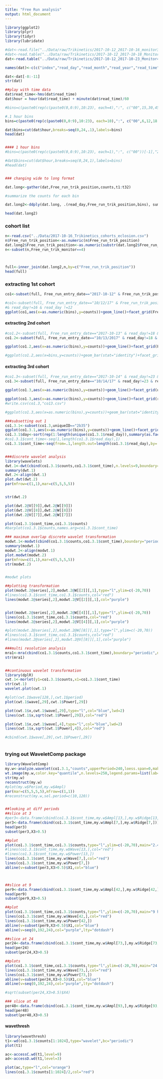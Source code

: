 ```yaml
---
title: "Free Run analysis"
output: html_document
---
```


```r
library(ggplot2)
library(plyr)
library(tidyr)
library(lubridate)


```


```r
#dat<-read.file("../Data/raw/Trikinetics/2017-10-12_2017-10-16_monitor3.txt")
#dat<-read.table("../Data/raw/Trikinetics/2017-10-12_2017-10-18_Monitor3.txt")
dat<-read.table("../Data/raw/Trikinetics/2017-10-12_2017-10-23_Monitor4.txt")

names(dat)<-c(c("index","read_day","read_month","read_year","read_time","monitor_status","extra","unused1","unused2","unused3","unused4","light_status"),paste("t",seq(1,32),sep=""))

dat<-dat[-8:-11]
str(dat)

##play with time data
dat$read_time<-hms(dat$read_time)
dat$hour = hour(dat$read_time) + minute(dat$read_time)/60

#bins=c(paste0(rep(c(paste0(0,0:9),10:23), each=4),":", c("00",15,30,45))[-1],"24:00")

#.1 hour bins
bins=c(paste0(rep(c(paste0(0,0:9),10:23), each=10),":", c("00",6,12,18,24,30,36,42,48,54))[-1],"24:00")

dat$bins=cut(dat$hour,breaks=seq(0,24,.1),labels=bins)
head(dat)


#### 1 hour bins
#bins=c(paste0(rep(c(paste0(0,0:9),10:23), each=1),":", c("00"))[-1],"24:00")

#dat$bins=cut(dat$hour,breaks=seq(0,24,1),labels=bins)
#head(dat)


### changing wide to long format

dat.long<-gather(dat,Free_run_trik_position,counts,t1:t32)

#summarize the counts for each bin  

dat.long2<-ddply(dat.long, .(read_day,Free_run_trik_position,bins), summarise, counts = sum(counts),light_status=mean(light_status),.drop=FALSE)

head(dat.long2)


```


### cohort list
```r
n<-read.csv("../Data/2017-10-16_Trikinetics_cohorts_eclosion.csv")
n$Free_run_trik_position<-as.numeric(n$Free_run_trik_position)
dat.long2$Free_run_trik_position<-as.numeric(substr(dat.long2$Free_run_trik_position,2,3))
n<-subset(n,Free_run_trik_monitor==4)



full<-inner_join(dat.long2,n,by=c("Free_run_trik_position"))
head(full)


```



### extracting 1st cohort
```r
co1<-subset(full, Free_run_entry_date=="2017-10-12" & Free_run_trik_position<10 & read_day !=18)

#co1<-subset(full, Free_run_entry_date=="10/12/17" & Free_run_trik_position<10 & read_day !=18)
#& read_day!=16 & read_day !=12
ggplot(co1,aes(x=as.numeric(bins),y=counts))+geom_line()+facet_grid(Free_run_trik_position~read_day)#+geom_vline(xintercept=201)
```

#### extracting 2nd cohort
```r
#co1.2<-subset(full, Free_run_entry_date=="2017-10-13" & read_day!=18 & read_day !=12)
co1.2<-subset(full, Free_run_entry_date=="10/13/2017" & read_day!=18 & read_day !=12)

ggplot(co1.2,aes(x=as.numeric(bins),y=counts))+geom_line()+facet_grid(Free_run_trik_position~read_day)+geom_vline(xintercept=c(60,200))

#ggplot(co1.2,aes(x=bins,y=counts))+geom_bar(stat="identity")+facet_grid(Free_run_trik_position~read_day)#+geom_vline(xintercept=c(60,200))

```

#### extracting 3rd cohort
```r
#co1.3<-subset(full, Free_run_entry_date=="2017-10-14" & read_day!=23 & read_day >14)
co1.3<-subset(full, Free_run_entry_date=="10/14/17" & read_day!=23 & read_day >14)

ggplot(co1.3,aes(x=as.numeric(bins),y=counts))+geom_line()+facet_grid(uniqueID~read_day)+geom_vline(xintercept=c(60,200))

ggplot(co1.3,aes(x=as.numeric(bins),y=counts))+geom_line()+facet_grid(read_day~uniqueID)#+geom_vline(xintercept=c(60,200))
#write.csv(co1.3,"co13.csv")

#ggplot(co1.3,aes(x=as.numeric(bins),y=counts))+geom_bar(stat="identity")+facet_grid(read_day~uniqueID)

###subsetting out 1 
co1.3.1<-subset(co1.3,uniqueID=="2b35")
ggplot(co1.3.1,aes(x=as.numeric(bins),y=counts))+geom_line()+facet_grid(read_day~uniqueID)
co1.3.1$day<-sort(rep(1:length(unique(co1.3.1$read_day)),summary(as.factor(co1.3.1$read_day))[1]))
#co1.3.1$cont_time<-seq(1,length(co1.3.1$read_day),1)
co1.3.1$cont_time<-seq(from=.1,length.out=length(co1.3.1$read_day),by=.1)


###discrete wavelet analysis
library(wavelets)
dwt.1<-dwt(cbind(co1.3.1$counts,co1.3.1$cont_time),n.levels=9,boundary="periodic")
summary(dwt.1)
dwt.2<-align(dwt.1)
plot.dwt(dwt.2)
par(mfrow=c(1,1),mar=c(5,5,5,5))


str(dwt.2)

plot(dwt.2@V[[9]],dwt.2@W[[9]])
plot(dwt.2@V[[8]],dwt.2@W[[8]])
plot(dwt.2@V[[7]],dwt.2@W[[7]])

plot(co1.3.1$cont_time,co1.3.1$counts)
#barplot(co1.3.1$counts,names.arg=co1.3.1$cont_time)

### maximum overlap discrete wavelet transformation  
modwt.1<-modwt(cbind(co1.3.1$counts,co1.3.1$cont_time),boundary="periodic")
summary(modwt.1)
modwt.2<-align(modwt.1)
plot.modwt(modwt.2)
par(mfrow=c(1,1),mar=c(5,5,5,5))
str(modwt.2)


#modwt plots

##plotting transformation
plot(modwt.2@series[,2],modwt.2@W[[2]][,1],type="l",ylim=c(-20,70))
#lines(co1.3.1$cont_time,co1.3.1$counts,col="red")
lines(modwt.2@series[,2],modwt.2@V[[2]][,1],col="purple")


plot(modwt.2@series[,2],modwt.2@W[[4]][,1],type="l",ylim=c(-20,70))
lines(co1.3.1$cont_time,co1.3.1$counts,col="red")
lines(modwt.2@series[,2],modwt.2@V[[4]][,1],col="purple")

#plot(modwt.2@series[,2],modwt.2@W[[8]][,1],type="l",ylim=c(-20,70))
#lines(co1.3.1$cont_time,co1.3.1$counts,col="red")
#lines(modwt.2@series[,2],modwt.2@V[[8]][,1],col="purple")

###multi resolution analysis 
mra1<-mra(cbind(co1.3.1$counts,co1.3.1$cont_time),boundary="periodic",n.levels=8)
str(mra1)


##continuous wavelet transformation
library(dplR)
cwt.1<-morlet(y1=co1.3.1$counts,x1=co1.3.1$cont_time)
str(cwt.1)
wavelet.plot(cwt.1)

#plot(cwt.1$wave[128,],cwt.1$period)
plot(cwt.1$wave[,29],cwt.1$Power[,29])

plot(cwt.1$x,cwt.1$wave[,29],type="l",col="blue",lwd=2)
lines(cwt.1$x,sqrt(cwt.1$Power[,29]),col="red")

plot(cwt.1$x,cwt.1$wave[,4],type="l",col="blue",lwd=2)
lines(cwt.1$x,sqrt(cwt.1$Power[,4]),col="red")

#cbind(cwt.1$wave[,29],cwt.1$Power[,29])



```


### trying out WaveletComp package

```r
library(WaveletComp)
my.w<-analyze.wavelet(co1.3.1,"counts",upperPeriod=240,loess.span=0,make.pval = T, n.sim = 10)#,dj = 1/20)
wt.image(my.w,color.key="quantile",n.levels=250,legend.params=list(lab="wavelet power levels"),plot.ridge=TRUE,lwd=5)
str(my.w)
reconstruct(my.w)
#plot(my.w$Period,my.w$Ampl)
par(mar=c(5,5,5,5),mfrow=c(1,1))
#reconstruct(my.w,sel.period=c(10,120))


##looking at diff periods
##slice at 3
#per3<-data.frame(cbind(co1.3.1$cont_time,my.w$Ampl[13,],my.w$Ridge[13,]))
per3<-data.frame(cbind(co1.3.1$cont_time,my.w$Ampl[7,],my.w$Ridge[7,]))
head(per3)
subset(per3,X3>0.5)

##plot
plot(co1.3.1$cont_time,co1.3.1$counts,type="l",ylim=c(-20,70),main="2.46 period")
#lines(co1.3.1$cont_time,my.w$Wave[13,],col="red")
#lines(co1.3.1$cont_time,my.w$Power[13,])
lines(co1.3.1$cont_time,my.w$Wave[7,],col="red")
lines(co1.3.1$cont_time,my.w$Power[7,])
abline(v=subset(per3,X3>0.5)$X1,col="blue")



##slice at 9
per9<-data.frame(cbind(co1.3.1$cont_time,my.w$Ampl[42,],my.w$Ridge[42,]))
head(per9)
subset(per9,X3>0.5)

##plot
plot(co1.3.1$cont_time,co1.3.1$counts,type="l",ylim=c(-20,70),main="9 hr period")
lines(co1.3.1$cont_time,my.w$Wave[42,],col="red")
lines(co1.3.1$cont_time,my.w$Power[42,])
abline(v=subset(per9,X3>0.5)$X1,col="blue")
abline(v=seq(0,192,24),col="purple",lty="dotdash")

##slice at 24
per24<-data.frame(cbind(co1.3.1$cont_time,my.w$Ampl[73,],my.w$Ridge[73,],my.w$Power[73,]))
head(per24)
subset(per24,X3>0.5)

##plots
plot(co1.3.1$cont_time,co1.3.1$counts,type="l",ylim=c(-20,70),main="24 hr period")
lines(co1.3.1$cont_time,my.w$Wave[73,],col="red")
lines(co1.3.1$cont_time,my.w$Power[73,])
abline(v=subset(per24,X3>0.5)$X1,col="blue")
abline(v=seq(0,192,24),col="purple",lty="dotdash")

#sqrt(subset(per24,X3>0.5)$X4)

### slice at 48
per48<-data.frame(cbind(co1.3.1$cont_time,my.w$Ampl[93,],my.w$Ridge[93,]))
head(per48)
subset(per48,X3>0.5)
```


#### wavethresh

```r
library(wavethresh)
t1<-wd(co1.3.1$counts[1:1024],type="wavelet",bc="periodic")
plot(t1)

ac<-accessC.wd(t1,level=9)
ad<-accessD.wd(t1,level=3)

plot(ac,type="l",col="orange")
lines(co1.3.1$counts[1:1024]/2,col="red")
```